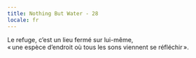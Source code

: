 ```yaml
---
title: Nothing But Water - 28
locale: fr
---
```


<GridColumns>
  <Column start="2">
    <NothingButWaterFontBig>
      Le refuge, c’est un lieu fermé sur lui-même, <br/>
      « une espèce d’endroit où tous les sons viennent se réfléchir ».
    </NothingButWaterFontBig>
  </Column>
</GridColumns>
